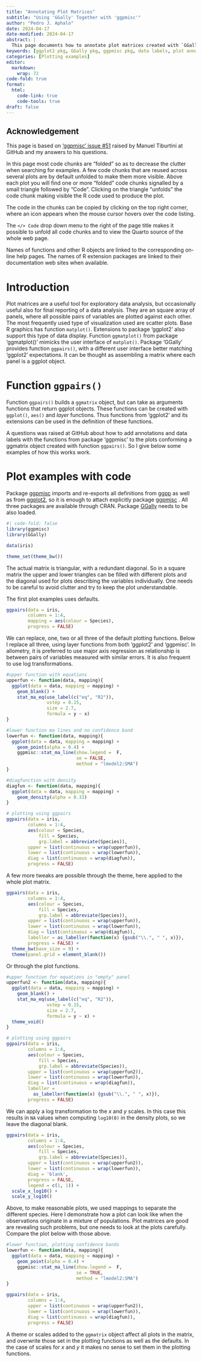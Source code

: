 ```yaml
---
title: "Annotating Plot Matrices"
subtitle: "Using 'GGally' Together with 'ggpmisc'"
author: "Pedro J. Aphalo"
date: 2024-04-17
date-modified: 2024-04-17
abstract: |
  This page documents how to annotate plot matrices created with `GGally::ggpairs()` using the layer functions from package 'ggpmisc'.
keywords: [ggplot2 pkg, GGally pkg, ggpmisc pkg, data labels, plot annotations, plot matrix]
categories: [Plotting examples]
editor: 
  markdown: 
    wrap: 72
code-fold: true
format:
  html: 
    code-link: true
    code-tools: true
draft: false
---
```


::: callout-note
# Acknowledgement

This page is based on ['ggpmisc' issue #51](https://github.com/aphalo/ggpmisc/issues/51) raised by Manuel Tiburtini at GitHub and my answers to his questions.
:::

::: callout-tip
In this page most code chunks are "folded" so as to decrease the clutter when
searching for examples. A few code chunks that are reused across several plots
are by default unfolded to make them more visible. Above each plot you will find
one or more "folded" code chunks signalled by a small triangle followed by
"Code". Clicking on the triangle "unfolds" the code chunk making visible the R
code used to produce the plot.

The code in the chunks can be copied by clicking on the top right
corner, where an icon appears when the mouse cursor hovers over the code
listing.

The `</> Code` drop down menu to the right of the page title makes it possible
to unfold all code chunks and to view the Quarto source of the whole web page.

Names of functions and other R objects are linked to the corresponding on-line
help pages. The names of R extension packages are linked to their documentation
web sites when available.
:::

# Introduction

Plot matrices are a useful tool for exploratory data analysis, but occasionally useful also for final reporting of a data analysis. They are an square array of panels, where all possible pairs of variables are plotted against each other. The most frequently used type of visualization used are scatter plots. Base R graphics has function `matplot()`. Extensions to package 'ggplot2' also support this type of data display. Function `ggmatplot()` from package 'ggmatplot()' mimicks the user interface of `matplot()`. Package 'GGally' provides function `ggpairs()`, with a different user interface better matching 'ggplot2' expectations. It can be thought as assembling a matrix where each panel is a ggplot object.

# Function `ggpairs()`

Function `ggpairs()` builds a `ggmatrix` object, but can take as arguments functions that return ggplot objects. These functions can be created with `ggplot()`, `aes()` and _layer_ functions. Thus functions from 'ggplot2' and its extensions can be used in the definition of these functions.

A questions was raised at GitHub about how to add annotations and data labels with the functions from package 'ggpmisc' to the plots conforming a ggmatrix object created with function `ggpairs()`. So I give below some examples of how this works work. 

# Plot examples with code

Package [ggpmisc](https://docs.r4photobiology.info/ggpmisc/) imports and 
re-exports all definitions from [ggpp](https://docs.r4photobiology.info/ggpp/)
as well as from [ggplot2](https://ggplot2.tidyverse.org/), so it is enough to attach explicitly package [ggpmisc](https://docs.r4photobiology.info/ggpmisc/) . All three packages are available through CRAN.
Package [GGally](https://ggobi.github.io/ggally/) needs to be also loaded.

```r
#| code-fold: false
library(ggpmisc)
library(GGally)

data(iris)

theme_set(theme_bw())
```

The actual matrix is triangular, with a redundant diagonal. So in a square
matrix the upper and lower triangles can be filled with different plots and
the diagonal used for plots describing the variables individually. One needs
to be careful to avoid clutter and try to keep the plot understandable.

The first plot examples uses defaults.

```r
ggpairs(data = iris,
        columns = 1:4,
        mapping = aes(colour = Species),
        progress = FALSE)
```

We can replace, one, two or all three of the default plotting functions. Below I replace all three, using layer functions from both 'ggplot2' and 'ggpmisc'. In allometry, it is preferred to use major axis regression as relationship is between pairs of variables measured with similar errors. It is also frequent to use log transformations.

```r
#upper function with equations
upperfun <- function(data, mapping){
  ggplot(data = data, mapping = mapping) +
    geom_blank() +
    stat_ma_eq(use_label(c("eq", "R2")),
               vstep = 0.15, 
               size = 2.7,
               formula = y ~ x)
}

#lower function ma lines and no confidence band
lowerfun <- function(data, mapping){
  ggplot(data = data, mapping = mapping) +
    geom_point(alpha = 0.4) +
    ggpmisc::stat_ma_line(show.legend =  F,
                          se = FALSE, 
                          method = "lmodel2:SMA")
}

#diagfunction with density
diagfun <- function(data, mapping){
  ggplot(data = data, mapping = mapping) +
    geom_density(alpha = 0.33)
}

# plotting using ggpairs
ggpairs(data = iris,
        columns = 1:4,
        aes(colour = Species,
            fill = Species, 
            grp.label = abbreviate(Species)),
        upper = list(continuous = wrap(upperfun)),
        lower = list(continuous = wrap(lowerfun)),
        diag = list(continuous = wrap(diagfun)),
        progress = FALSE)
```

A few more tweaks are possible through the theme, here applied to the whole plot matrix.

```r
ggpairs(data = iris,
        columns = 1:4,
        aes(colour = Species, 
            fill = Species, 
            grp.label = abbreviate(Species)),
        upper = list(continuous = wrap(upperfun)),
        lower = list(continuous = wrap(lowerfun)),
        diag = list(continuous = wrap(diagfun)),
        labeller = as_labeller(function(x) {gsub("\\.", " ", x)}),
        progress = FALSE) +
  theme_bw(base_size = 9) +
  theme(panel.grid = element_blank())
```
Or through the plot functions.

```r
#upper function for equations in "empty" panel
upperfun2 <- function(data, mapping){
  ggplot(data = data, mapping = mapping) +
    geom_blank() +
    stat_ma_eq(use_label(c("eq", "R2")),
               vstep = 0.15, 
               size = 2.7,
               formula = y ~ x) +
  theme_void()
}

# plotting using ggpairs
ggpairs(data = iris,
        columns = 1:4,
        aes(colour = Species, 
            fill = Species, 
            grp.label = abbreviate(Species)),
        upper = list(continuous = wrap(upperfun2)),
        lower = list(continuous = wrap(lowerfun)),
        diag = list(continuous = wrap(diagfun)),
        labeller = 
          as_labeller(function(x) {gsub("\\.", " ", x)}),
        progress = FALSE)
```

We can apply a log transformation to the _x_ and _y_ scales. In this case this results in `NA` values when computing `log10(0)` in the density plots, so we leave the diagonal blank.

```r
ggpairs(data = iris,
        columns = 1:4,
        aes(colour = Species, 
            fill = Species, 
            grp.label = abbreviate(Species)),
        upper = list(continuous = wrap(upperfun2)),
        lower = list(continuous = wrap(lowerfun)),
        diag = 'blank',
        progress = FALSE,
        legend = c(1, 1)) +
  scale_x_log10() +
  scale_y_log10()
```

Above, to make reasonable plots, we used mappings to separate the different species. Here I demonstrate how a plot can look like when the observations originate in a mixture of populations. Plot matrices are good are revealing such problems, but one needs to look at the plots carefully. Compare the plot below with those above.

```r
#lower function, plotting confidence bands
lowerfun <- function(data, mapping){
  ggplot(data = data, mapping = mapping) +
    geom_point(alpha = 0.4) +
    ggpmisc::stat_ma_line(show.legend =  F, 
                          se = TRUE, 
                          method = "lmodel2:SMA")
}

ggpairs(data = iris,
        columns = 1:4,
        upper = list(continuous = wrap(upperfun2)),
        lower = list(continuous = wrap(lowerfun)),
        diag = list(continuous = wrap(diagfun)),
        progress = FALSE)
```

::: callout-warning
A theme or scales added to the `ggmatrix` object affect all plots in the matrix, 
and overwrite those set in the plotting functions as well as the defaults. In
the case of scales for _x_ and _y_ it makes no sense to set them in the
plotting functions.
:::



